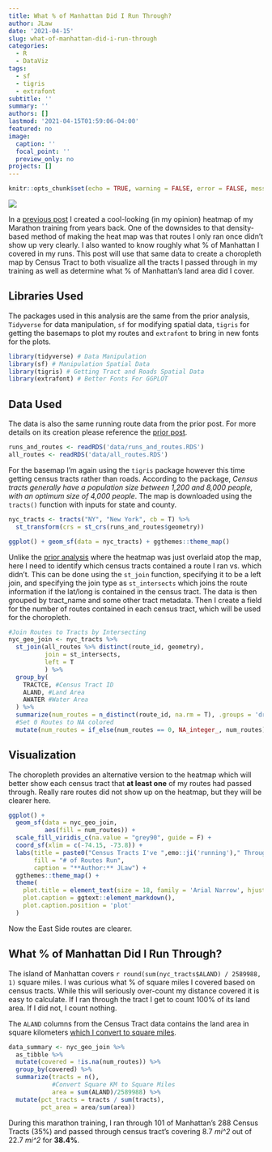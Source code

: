 ```yaml
---
title: What % of Manhattan Did I Run Through?
author: JLaw
date: '2021-04-15'
slug: what-of-manhattan-did-i-run-through
categories:
  - R
  - DataViz
tags:
  - sf
  - tigris
  - extrafont
subtitle: ''
summary: ''
authors: []
lastmod: '2021-04-15T01:59:06-04:00'
featured: no
image:
  caption: ''
  focal_point: ''
  preview_only: no
projects: []
---
```


```r
knitr::opts_chunk$set(echo = TRUE, warning = FALSE, error = FALSE, message = FALSE)
```

![](choropleth.PNG)

In a [previous post](/2021/04/01/heatmapping-my-new-york-city-marathon-training/) I created a cool-looking (in my opinion) heatmap of my Marathon training from years back.  One of the downsides to that density-based method of making the heat map was that routes I only ran once didn't show up very clearly.  I also wanted to know roughly what % of Manhattan I covered in my runs.  This post will use that same data to create a choropleth map by Census Tract to both visualize all the tracts I passed through in my training as well as determine what % of Manhattan's land area did I cover.

## Libraries Used

The packages used in this analysis are the same from the prior analysis, `Tidyverse` for data manipulation, `sf` for modifying spatial data, `tigris` for getting the basemaps to plot my routes and `extrafont` to bring in new fonts for the plots.

```r
library(tidyverse) # Data Manipulation
library(sf) # Manipulation Spatial Data
library(tigris) # Getting Tract and Roads Spatial Data
library(extrafont) # Better Fonts For GGPLOT

```

## Data Used

The data is also the same running route data from the prior post.  For more details on its creation please reference the [prior post](/2021/04/01/heatmapping-my-new-york-city-marathon-training/).


```r
runs_and_routes <- readRDS('data/runs_and_routes.RDS')
all_routes <- readRDS('data/all_routes.RDS')
```

For the basemap I'm again using the `tigris` package however this time getting census tracts rather than roads.  According to the package, *Census tracts generally have a population size between 1,200 and 8,000 people, with an optimum size of 4,000 people*.  The map is downloaded using the `tracts()` function with inputs for state and county.

```r
nyc_tracts <- tracts("NY", "New York", cb = T) %>% 
  st_transform(crs = st_crs(runs_and_routes$geometry))
```

```r
ggplot() + geom_sf(data = nyc_tracts) + ggthemes::theme_map()
```

Unlike the [prior analysis](/2021/04/01/heatmapping-my-new-york-city-marathon-training/) where the heatmap was just overlaid atop the map, here I need to identify which census tracts contained a route I ran vs. which didn't. This can be done using the `st_join` function, specifying it to be a left join, and specifying the join type as `st_intersects` which joins the route information if the lat/long is contained in the census tract.  The data is then grouped by tract_name and some other tract metadata.  Then I create a field for the number of routes contained in each census tract, which will be used for the choropleth.


```r
#Join Routes to Tracts by Intersecting
nyc_geo_join <- nyc_tracts %>% 
  st_join(all_routes %>% distinct(route_id, geometry),
          join = st_intersects,
          left = T
          ) %>% 
  group_by(
    TRACTCE, #Census Tract ID
    ALAND, #Land Area
    AWATER #Water Area
  ) %>% 
  summarize(num_routes = n_distinct(route_id, na.rm = T), .groups = 'drop') %>% 
  #Set 0 Routes to NA colored
  mutate(num_routes = if_else(num_routes == 0, NA_integer_, num_routes))

```

## Visualization

The choropleth provides an alternative version to the heatmap which will better show each census tract that **at least one** of my routes had passed through.  Really rare routes did not show up on the heatmap, but they will be clearer here.

```r
ggplot() + 
  geom_sf(data = nyc_geo_join, 
          aes(fill = num_routes)) + 
  scale_fill_viridis_c(na.value = "grey90", guide = F) + 
  coord_sf(xlim = c(-74.15, -73.8)) + 
  labs(title = paste0("Census Tracts I've ",emo::ji('running')," Through"),
       fill = "# of Routes Run",
       caption = "**Author:** JLaw") + 
  ggthemes::theme_map() + 
  theme(
    plot.title = element_text(size = 18, family = 'Arial Narrow', hjust = .5),
    plot.caption = ggtext::element_markdown(),
    plot.caption.position = 'plot'
  )

```

Now the East Side routes are clearer.

## What % of Manhattan Did I Run Through?

The island of Manhattan covers `r round(sum(nyc_tracts$ALAND) / 2589988, 1)` square miles.  I was curious what % of square miles I covered based on census tracts.  While this will seriously over-count my distance covered it is easy to calculate.  If I ran through the tract I get to count 100% of its land area.  If I did not, I count nothing.  

The `ALAND` columns from the Census Tract data contains the land area in square kilometers [which I convert to square miles](https://www.census.gov/quickfacts/fact/note/US/LND110210). 

```r
data_summary <- nyc_geo_join %>%
  as_tibble %>% 
  mutate(covered = !is.na(num_routes)) %>% 
  group_by(covered) %>% 
  summarize(tracts = n(),
            #Convert Square KM to Square Miles
            area = sum(ALAND)/2589988) %>%
  mutate(pct_tracts = tracts / sum(tracts),
         pct_area = area/sum(area))

```

During this marathon training, I ran through 101 of Manhattan's 288 Census Tracts (35%) and passed through census tract's covering 8.7 *mi^2* out of 22.7 *mi^2* for **38.4%**.
